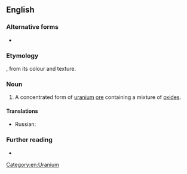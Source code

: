 {{also|yellow cake}}
==English==

===Alternative forms===
* {{l|en|yellow cake}}

===Etymology===
{{compound|en|yellow|cake}}, from its colour and texture.

===Noun===
{{en-noun|~}}

# A concentrated form of [[uranium]] [[ore]] containing a mixture of [[oxide]]s.
#: {{syn|en|urania}}

====Translations====
{{trans-top|concentrated form of uranium ore}}
* Russian: {{t|ru|[[жёлтый]] [[кек]]|m}}
{{trans-mid}}
{{trans-bottom}}

===Further reading===
* {{pedia}}

[[Category:en:Uranium]]
{{topics|en|Radioactivity}}